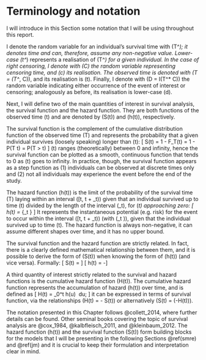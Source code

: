 # Terminology and notation {#terminology-notation}

I will introduce in this Section some notation that I will be using throughout this report.

I denote the random variable for an individual's survival time with \(T^*\); it denotes time and can, therefore, assume any non-negative value. Lower-case \(t^*\) represents a realisation of \(T^*\) for a given individual. In the case of right censoring, I denote with \(C\) the random variable representing censoring time, and \(c\) its realisation. The observed time is denoted with \(T = \min(T^*, C)\), and its realisation is \(t\). Finally, I denote with \(D = I(T^* \le C)\) the random variable indicating either occurrence of the event of interest or censoring; analogously as before, its realisation is lower-case \(d\).

Next, I will define two of the main quantities of interest in survival analysis, the survival function and the hazard function. They are both functions of the observed time \(t\) and are denoted by \(S(t)\) and \(h(t)\), respectively.

The survival function is the complement of the cumulative distribution function of the observed time \(T\) and represents the probability that a given individual survives (loosely speaking) longer than \(t\):
\[
S(t) = 1 - F_T(t) = 1 - P(T \le t) = P(T > t)
\]
\(t\) ranges (theoretically) between 0 and infinity, hence the survival function can be plotted as a smooth, continuous function that tends to 0 as \(t\) goes to infinity. In practice, though, the survival function appears as a step function as (1) individuals can be observed at discrete times only and (2) not all individuals may experience the event before the end of the study.

The hazard function \(h(t)\) is the limit of the probability of the survival time \(T\) laying within an interval \([t, t + \Delta_t)\) given that an individual survived up to time \(t\) divided by the length of the interval \(\Delta_t\), for \(\Delta_t\) approaching zero:
\[
h(t) = \lim_{\Delta_t \to 0} \frac{P(t \le T < t + \Delta_t | T \ge t)}{\Delta_t}
\]
It represents the instantaneous potential (e.g. risk) for the event to occur within the interval \([t, t + \Delta_t)\) (with \(\Delta_t \to 0\)), given that the individual survived up to time \(t\). The hazard function is always non-negative, it can assume different shapes over time, and it has no upper bound.

The survival function and the hazard function are strictly related. In fact, there is a clearly defined mathematical relationship between them, and it is possible to derive the form of \(S(t)\) when knowing the form of \(h(t)\) (and vice versa). Formally:
\[
S(t) = \exp \left[ -\int_0^t h(u) \ du \right]
\]
\[
h(t) =  -\left[ \frac{d S(t) / dt}{S(t)} \right]
\]

A third quantity of interest strictly related to the survival and hazard functions is the cumulative hazard function \(H(t)\). The cumulative hazard function represents the accumulation of hazard \(h(t)\) over time, and is defined as
\[
H(t) = \int_0^t h(u) \ du;
\]
it can be expressed in terms of survival function, via the relationships \(H(t) = - \log S(t)\) or alternatively \(S(t) = \exp(-H(t))\).

The notation presented in this Chapter follows @collett_2014, where further details can be found. Other seminal books covering the topic of survival analysis are @cox_1984, @kalbfleisch_2011, and @kleinbaum_2012. The hazard function \(h(t)\) and the survival function \(S(t)\) form building blocks for the models that I will be presenting in the following Sections \@ref(smre) and \@ref(jm) and it is crucial to keep their formulation and interpretation clear in mind.
